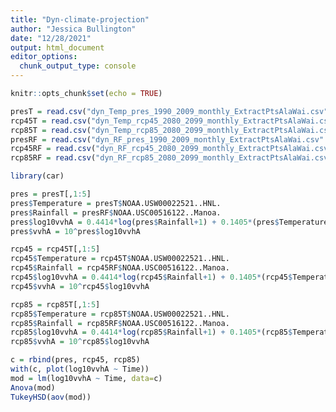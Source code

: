 ```yaml
---
title: "Dyn-climate-projection"
author: "Jessica Bullington"
date: "12/28/2021"
output: html_document
editor_options: 
  chunk_output_type: console
---
```


```r
knitr::opts_chunk$set(echo = TRUE)
```

```r
presT = read.csv("dyn_Temp_pres_1990_2009_monthly_ExtractPtsAlaWai.csv" )
rcp45T = read.csv("dyn_Temp_rcp45_2080_2099_monthly_ExtractPtsAlaWai.csv")
rcp85T = read.csv("dyn_Temp_rcp85_2080_2099_monthly_ExtractPtsAlaWai.csv")
presRF = read.csv("dyn_RF_pres_1990_2009_monthly_ExtractPtsAlaWai.csv" )
rcp45RF = read.csv("dyn_RF_rcp45_2080_2099_monthly_ExtractPtsAlaWai.csv")
rcp85RF = read.csv("dyn_RF_rcp85_2080_2099_monthly_ExtractPtsAlaWai.csv")
```

```r
library(car)
```


```r
pres = presT[,1:5]
pres$Temperature = presT$NOAA.USW00022521..HNL.
pres$Rainfall = presRF$NOAA.USC00516122..Manoa.
pres$log10vvhA = 0.4414*log(pres$Rainfall+1) + 0.1405*(pres$Temperature) - 3.7750
pres$vvhA = 10^pres$log10vvhA
```

```r
rcp45 = rcp45T[,1:5]
rcp45$Temperature = rcp45T$NOAA.USW00022521..HNL.
rcp45$Rainfall = rcp45RF$NOAA.USC00516122..Manoa.
rcp45$log10vvhA = 0.4414*log(rcp45$Rainfall+1) + 0.1405*(rcp45$Temperature) - 3.7750
rcp45$vvhA = 10^rcp45$log10vvhA
```

```r
rcp85 = rcp85T[,1:5]
rcp85$Temperature = rcp85T$NOAA.USW00022521..HNL.
rcp85$Rainfall = rcp85RF$NOAA.USC00516122..Manoa.
rcp85$log10vvhA = 0.4414*log(rcp85$Rainfall+1) + 0.1405*(rcp85$Temperature) - 3.7750
rcp85$vvhA = 10^rcp85$log10vvhA

```

```r
c = rbind(pres, rcp45, rcp85)
with(c, plot(log10vvhA ~ Time))
mod = lm(log10vvhA ~ Time, data=c)
Anova(mod)
TukeyHSD(aov(mod))
```

